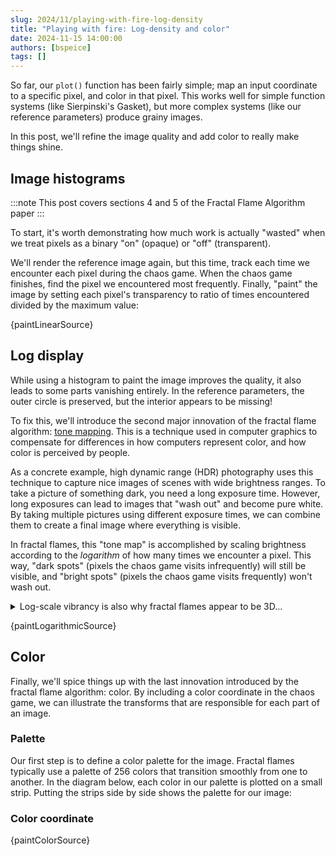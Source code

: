 ```yaml
---
slug: 2024/11/playing-with-fire-log-density
title: "Playing with fire: Log-density and color"
date: 2024-11-15 14:00:00
authors: [bspeice]
tags: []
---
```


So far, our `plot()` function has been fairly simple; map an input coordinate to a specific pixel,
and color in that pixel. This works well for simple function systems (like Sierpinski's Gasket),
but more complex systems (like our reference parameters) produce grainy images.

In this post, we'll refine the image quality and add color to really make things shine.

<!-- truncate -->

## Image histograms

:::note
This post covers sections 4 and 5 of the Fractal Flame Algorithm paper
:::

To start, it's worth demonstrating how much work is actually "wasted"
when we treat pixels as a binary "on" (opaque) or "off" (transparent).

We'll render the reference image again, but this time, track each time
we encounter each pixel during the chaos game. When the chaos game finishes,
find the pixel we encountered most frequently. Finally, "paint" the image
by setting each pixel's transparency to ratio of times encountered
divided by the maximum value:



<CodeBlock language="typescript">{paintLinearSource}</CodeBlock>


<SquareCanvas><FlameHistogram quality={15} paint={paintLinear}/></SquareCanvas>

## Log display

While using a histogram to paint the image improves the quality,
it also leads to some parts vanishing entirely.
In the reference parameters, the outer circle
is preserved, but the interior appears to be missing!

To fix this, we'll introduce the second major innovation of the fractal flame algorithm: [tone mapping](https://en.wikipedia.org/wiki/Tone_mapping).
This is a technique used in computer graphics to compensate for differences in how
computers represent color, and how color is perceived by people.

As a concrete example, high dynamic range (HDR) photography uses this technique to capture
nice images of scenes with wide brightness ranges. To take a picture of something dark,
you need a long exposure time. However, long exposures can lead to images that "wash out" and become pure white.
By taking multiple pictures using different exposure times, we can combine them to create
a final image where everything is visible.

In fractal flames, this "tone map" is accomplished by scaling brightness according to the _logarithm_
of how many times we encounter a pixel. This way, "dark spots" (pixels the chaos game visits infrequently)
will still be visible, and "bright spots" (pixels the chaos game visits frequently) won't wash out.

<details>
    <summary>Log-scale vibrancy is also why fractal flames appear to be 3D...</summary>

    As explained in the Fractal Flame paper:

    > Where one branch of the fractal crosses another, one may appear to occlude the other
    > if their densities are different enough because the lesser density is inconsequential in sum.
    > For example, branches of densities 1000 and 100 might have brightnesses of 30 and 20.
    > Where they cross the density is 1100, whose brightness is 30.4, which is
    > hardly distinguishable from 30.
</details>


<CodeBlock language="typescript">{paintLogarithmicSource}</CodeBlock>


<SquareCanvas><FlameHistogram quality={15} paint={paintLogarithmic}/></SquareCanvas>

## Color

Finally, we'll spice things up with the last innovation introduced by
the fractal flame algorithm: color. By including a color coordinate
in the chaos game, we can illustrate the transforms that are responsible
for each part of an image.

### Palette

Our first step is to define a color palette for the image. Fractal flames
typically use a palette of 256 colors that transition smoothly
from one to another. In the diagram below, each color in our palette is plotted
on a small strip. Putting the strips side by side shows the palette for our image:


<PaletteBar height="40" palette={params.palette}/>

### Color coordinate


<CodeBlock language="typescript">{paintColorSource}</CodeBlock>


<SquareCanvas><FlameColor quality={15}/></SquareCanvas>